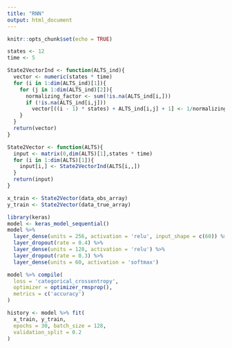 ```yaml
---
title: "RNN"
output: html_document
---
```


```r
knitr::opts_chunk$set(echo = TRUE)
```

```r
states <- 12
time <- 5

State2VectorInd <- function(ALTS_ind){
  vector <- numeric(states * time)
  for (i in 1:dim(ALTS_ind)[1]){
    for (j in 1:dim(ALTS_ind)[2]){
      normalizing_factor <- sum(!is.na(ALTS_ind[i,]))
      if (!is.na(ALTS_ind[i,j]))
        vector[((i - 1) * states) + ALTS_ind[i,j] + 1] <- 1/normalizing_factor
    }
  }
  return(vector)
}

State2Vector <- function(ALTS){
  input <- matrix(0,dim(ALTS)[1],states * time)
  for (i in 1:dim(ALTS)[1]){
    input[i,] <- State2VectorInd(ALTS[i,,])
  }
  return(input)
}

x_train <- State2Vector(data_obs_array)
y_train <- State2Vector(data_true_array)
```


```r
library(keras)
model <- keras_model_sequential() 
model %>% 
  layer_dense(units = 256, activation = 'relu', input_shape = c(60)) %>%
  layer_dropout(rate = 0.4) %>% 
  layer_dense(units = 128, activation = 'relu') %>%
  layer_dropout(rate = 0.3) %>%
  layer_dense(units = 60, activation = 'softmax')

model %>% compile(
  loss = 'categorical_crossentropy',
  optimizer = optimizer_rmsprop(),
  metrics = c('accuracy')
)

history <- model %>% fit(
  x_train, y_train, 
  epochs = 30, batch_size = 128, 
  validation_split = 0.2
)
```

